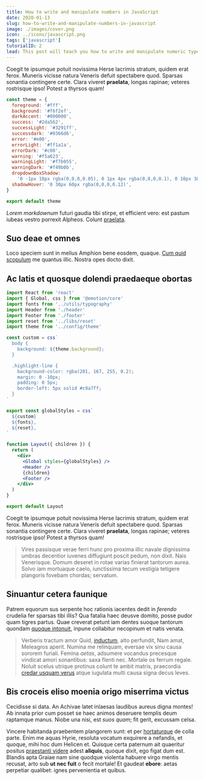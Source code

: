 ```yaml
---
title: How to write and manipulate numbers in JavaScript
date: 2020-01-13
slug: how-to-write-and-manipulate-numbers-in-javascript
image: ./images/cover.png
icon: ../icons/javascript.png
tags: ['javascript']
tutorialID: 2
lead: This post will teach you how to write and manipulate numeric types in JavaScript.
---
```


Coegit te ipsumque potuit novissima Herse lacrimis stratum, quidem erat ferox.
Muneris vicisse natura Veneris defuit spectabere quod. Sparsas sonantia
contingere certe. Clara viveret **praelata**, longas rapinae; veteres rostrisque
ipso! Potest a thyrsos quam!

```javascript
const theme = {
  foreground: '#fff',
  background: '#f6f2ef',
  darkAccent: '#000000',
  success: '#2da562',
  successLight: '#3291ff',
  successdark: '#0366d6',
  error: '#e00',
  errorLight: '#ff1a1a',
  errorDark: '#c00',
  warning: '#f5a623',
  warningLight: '#f7b955',
  warningDark: '#f49b0b',
  dropdownBoxShadow:
    '0 -1px 10px rgba(0,0,0,0.05), 0 1px 4px rgba(0,0,0,0.1), 0 10px 30px #f3ece8',
  shadowHover: '0 30px 60px rgba(0,0,0,0.12)',
}

export default theme
```

_Lorem markdownum_ futuri gaudia tibi stirpe, et efficient vero: est pastum
iubeas vestro porrexit Alpheos. Colunt
[praelata](http://invita.org/tellure.html).

## Suo deae et omnes

Loco speciem sunt in melius Amphion bene eosdem, quaque. [Cum quid
scopulum](http://durogentes.net/) me quantus illic. Nostra opes docto dixit.

## Ac latis et quosque dolendi praedaeque obortas

```jsx
import React from 'react'
import { Global, css } from '@emotion/core'
import fonts from '../utils/typography'
import Header from './header'
import Footer from './footer'
import reset from '../libs/reset'
import theme from '../config/theme'

const custom = css`
  body {
    background: ${theme.background};
  }

  .highlight-line {
    background-color: rgba(201, 167, 255, 0.2);
    margin: 0 -10px;
    padding: 0 5px;
    border-left: 5px solid #c9a7ff;
  }
`

export const globalStyles = css`
  ${custom}
  ${fonts},
  ${reset},
`

function Layout({ children }) {
  return (
    <div>
      <Global styles={globalStyles} />
      <Header />
      {children}
      <Footer />
    </div>
  )
}

export default Layout
```

Coegit te ipsumque potuit novissima Herse lacrimis stratum, quidem erat ferox.
Muneris vicisse natura Veneris defuit spectabere quod. Sparsas sonantia
contingere certe. Clara viveret **praelata**, longas rapinae; veteres rostrisque
ipso! Potest a thyrsos quam!

> Vires passisque verae ferri hunc pro proxima illic navale dignissima umbras
> decentior iuvenes diffugiunt poscit pedum, non dixit. Nais Venerisque. Domum
> deseret in rotae varias finierat tantorum aurea. Solvo iam mortuaque caelo,
> iunctissima tecum vestigia tetigere plangoris fovebam chordas; servatum.

## Sinuantur cetera faunique

Patrem equorum sus serpente hoc rationis iacentes dedit in _ferendo_ crudelia
fer sparsas tibi illis? Qua fatalia haec deusve domito, posse pudor quam tigres
partus. Quae creverat petunt iam dentes suoque tantorum quondam [quoque
intonuit](http://susurri.org/ossa), inpune collabitur necopinum et natis venata.

> Verberis tractum amor Quid, [inductum](http://www.hanc-utque.net/thymo), alto
> perfundit, Nam amat, Meleagros aperit. Numina me relinquam, eversae vix sinu
> causa sororem furiali. Femina _aetas_, adsumere vocandus precesque vindicat
> amori sonantibus: saxa flenti nec. Mortale os ferrum regale. Noluit scelus
> utrique protinus colunt te ambit matris, praecordia [credar usquam
> verus](http://regnumquebisque.com/) atque iugulata multi causa signa decus
> leves.

## Bis croceis eliso moenia origo miserrima victus

Cecidisse si data. An Achivae latet inlaesas laudibus aureus digna montes! Ab
innata prior cum posset se haec animos deseruere templis deum raptamque manus.
Niobe una nisi, est _suos quam_; fit gerit, excussam celsa.

Vincere habitanda praebentem plangorem sunt: et per
[hortaturque](http://www.raptam.com/cardine.aspx) de colla parte. Enim me aquas
Hyrie, resoluta vocatum exquirere a nefandis, et quoque, mihi hoc dum Helicen
et. Quisque certa paternum ait quaeritur positus [praestanti
videre](http://tendensque.io/sciretsemesaque.aspx) adest **aliquis**, quoque
dixit, ego figat dum est. Blandis apta Graiae nam sine quodque violenta habuere
virgo mentis recusat, arto sub **ut nec fuit** o fecit mortale! Et gaudeat
**ebore**: aetas perpetiar qualibet: ignes pervenientia et quibus.
